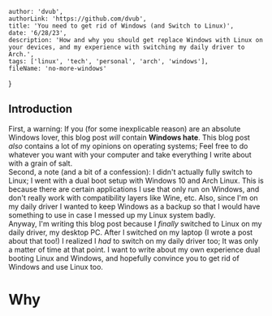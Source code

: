 
    author: 'dvub',
    authorLink: 'https://github.com/dvub',
    title: 'You need to get rid of Windows (and Switch to Linux)',
    date: '6/28/23',
    description: 'How and why you should get replace Windows with Linux on your devices, and my experience with switching my daily driver to Arch.',
    tags: ['linux', 'tech', 'personal', 'arch', 'windows'],
    fileName: 'no-more-windows'
}

## Introduction

First, a warning: If you (for some inexplicable reason) are an absolute Windows lover, this blog post *will* contain **Windows hate**. This blog post *also* contains a lot of my opinions on operating systems; Feel free to do whatever you want with your computer and take everything I write about with a grain of salt. 
<br/>
Second, a note (and a bit of a confession): I didn't actually fully switch to Linux; I went with a dual boot setup with Windows 10 and Arch Linux. This is because there are certain applications I use that only run on Windows, and don't really work with compatibility layers like Wine, etc. Also, since I'm on my daily driver I wanted to keep Windows as a backup so that I would have something to use in case I messed up my Linux system badly. 
<br/>
Anyway, I'm writing this blog post because I *finally* switched to Linux on my daily driver, my desktop PC. After I switched on my laptop (I wrote a post about that too!) I realized I *had* to switch on my daily driver too; It was only a matter of time at that point. I want to write about my own experience dual booting Linux and Windows, and hopefully convince you to get rid of Windows and use Linux too. 

# Why






